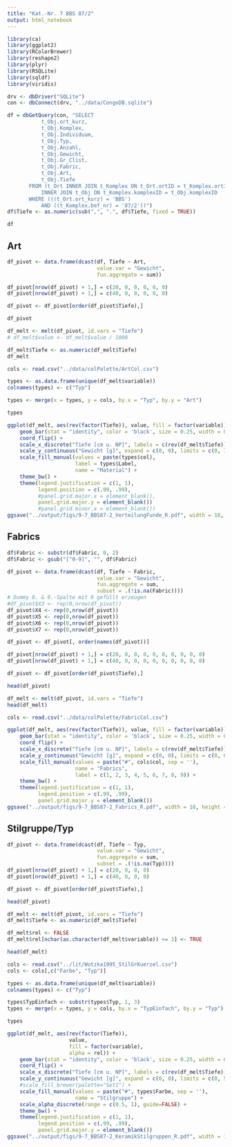 ```yaml
---
title: "Kat.-Nr. 7 BBS 87/2"
output: html_notebook
---
```


```r
library(ca)
library(ggplot2)
library(RColorBrewer)
library(reshape2)
library(plyr)
library(RSQLite)
library(sqldf)
library(viridis)

drv <- dbDriver("SQLite")
con <- dbConnect(drv, "../data/CongoDB.sqlite")
```

```r
df = dbGetQuery(con, "SELECT
           t_Obj.ort_kurz, 
           t_Obj.Komplex, 
           t_Obj.Individuum, 
           t_Obj.Typ, 
           t_Obj.Anzahl,
           t_Obj.Gewicht,
           t_Obj.Gr_Clist, 
           t_Obj.Fabric,
           t_Obj.Art,
           t_Obj.Tiefe 
       FROM (t_Ort INNER JOIN t_Komplex ON t_Ort.ortID = t_Komplex.ortID)
           INNER JOIN t_Obj ON t_Komplex.komplexID = t_Obj.komplexID
       WHERE (((t_Ort.ort_kurz) = 'BBS')
           AND ((t_Komplex.bef_nr) = '87/2'))")
df$Tiefe <- as.numeric(sub(",", ".", df$Tiefe, fixed = TRUE))

df
```

## Art

```r
df_pivot <- data.frame(dcast(df, Tiefe ~ Art, 
                             value.var = "Gewicht", 
                             fun.aggregate = sum))

df_pivot[nrow(df_pivot) + 1,] = c(20, 0, 0, 0, 0, 0)
df_pivot[nrow(df_pivot) + 1,] = c(40, 0, 0, 0, 0, 0)

df_pivot <- df_pivot[order(df_pivot$Tiefe),]

df_pivot
```

```r
df_melt <- melt(df_pivot, id.vars = "Tiefe")
# df_melt$value <- df_melt$value / 1000

df_melt$Tiefe <- as.numeric(df_melt$Tiefe)
df_melt
```

```r
cols <- read.csv("../data/colPalette/ArtCol.csv")

types <- as.data.frame(unique(df_melt$variable))
colnames(types) <- c("Typ")

types <- merge(x = types, y = cols, by.x = "Typ", by.y = "Art")

types
```

```r
ggplot(df_melt, aes(rev(factor(Tiefe)), value, fill = factor(variable))) + 
    geom_bar(stat = "identity", color = 'black', size = 0.25, width = 0.5) + 
    coord_flip() + 
    scale_x_discrete("Tiefe [cm u. NP]", labels = c(rev(df_melt$Tiefe))) + 
    scale_y_continuous("Gewicht [g]", expand = c(0, 0), limits = c(0, 770)) +
    scale_fill_manual(values = paste(types$col), 
                      label = types$Label, 
                      name = "Material") +  
    theme_bw() + 
    theme(legend.justification = c(1, 1), 
          legend.position = c(.99, .99), 
          #panel.grid.major.x = element_blank(),
          panel.grid.major.y = element_blank())
          #panel.grid.minor.x = element_blank())
ggsave("../output/figs/9-7_BBS87-2_VerteilungFunde_R.pdf", width = 10, height = 4.3)
```

## Fabrics

```r
df$Fabric <- substr(df$Fabric, 0, 2)
df$Fabric <- gsub("[^0-9]", "", df$Fabric)

df_pivot <- data.frame(dcast(df, Tiefe ~ Fabric, 
                             value.var = "Gewicht", 
                             fun.aggregate = sum, 
                             subset = .(!is.na(Fabric))))
# Dummy 8. & 9.-Spalte mit 0 gefüllt erzeugen
#df_pivot$X3 <- rep(0,nrow(df_pivot))
df_pivot$X4 <- rep(0,nrow(df_pivot))
df_pivot$X5 <- rep(0,nrow(df_pivot))
df_pivot$X6 <- rep(0,nrow(df_pivot))
df_pivot$X7 <- rep(0,nrow(df_pivot))

df_pivot <- df_pivot[, order(names(df_pivot))]

df_pivot[nrow(df_pivot) + 1,] = c(20, 0, 0, 0, 0, 0, 0, 0, 0, 0)
df_pivot[nrow(df_pivot) + 1,] = c(40, 0, 0, 0, 0, 0, 0, 0, 0, 0)

df_pivot <- df_pivot[order(df_pivot$Tiefe),]

head(df_pivot)
```

```r
df_melt <- melt(df_pivot, id.vars = "Tiefe")
head(df_melt)
```

```r
cols <- read.csv("../data/colPalette/FabricCol.csv")
```

```r
ggplot(df_melt, aes(rev(factor(Tiefe)), value, fill = factor(variable))) + 
    geom_bar(stat = "identity", color = 'black', size = 0.25, width = 0.5) + 
    coord_flip() + 
    scale_x_discrete("Tiefe [cm u. NP]", labels = c(rev(df_melt$Tiefe))) + 
    scale_y_continuous("Gewicht [g]", expand = c(0, 0), limits = c(0, 605)) +
    scale_fill_manual(values = paste("#", cols$col, sep = ''), 
                      name = "Fabrics", 
                      label = c(1, 2, 3, 4, 5, 6, 7, 8, 9)) + 
    theme_bw() + 
    theme(legend.justification = c(1, 1), 
          legend.position = c(.99, .99), 
          panel.grid.major.y = element_blank())
ggsave("../output/figs/9-7_BBS87-2_Fabrics_R.pdf", width = 10, height = 4.3)
```

## Stilgruppe/Typ

```r
df_pivot <- data.frame(dcast(df, Tiefe ~ Typ, 
                             value.var = "Gewicht", 
                             fun.aggregate = sum, 
                             subset = .(!is.na(Typ))))
df_pivot[nrow(df_pivot) + 1,] = c(20, 0, 0, 0)
df_pivot[nrow(df_pivot) + 1,] = c(40, 0, 0, 0)

df_pivot <- df_pivot[order(df_pivot$Tiefe),]

head(df_pivot)
```

```r
df_melt <- melt(df_pivot, id.vars = "Tiefe")
df_melt$Tiefe <- as.numeric(df_melt$Tiefe)

df_melt$rel <- FALSE
df_melt$rel[nchar(as.character(df_melt$variable)) <= 3] <- TRUE

head(df_melt)
```

```r
cols <- read.csv("../lit/Wotzka1995_StilGrKuerzel.csv")
cols <- cols[,c("Farbe", "Typ")]

types <- as.data.frame(unique(df_melt$variable))
colnames(types) <- c("Typ")

types$TypEinfach <- substr(types$Typ, 1, 3)
types <- merge(x = types, y = cols, by.x = "TypEinfach", by.y = "Typ")

types
```

```r
ggplot(df_melt, aes(rev(factor(Tiefe)), 
                    value, 
                    fill = factor(variable),
                    alpha = rel)) + 
    geom_bar(stat = "identity", color = 'black', size = 0.25, width = 0.5) + 
    coord_flip() + 
    scale_x_discrete("Tiefe [cm u. NP]", labels = c(rev(df_melt$Tiefe))) + 
    scale_y_continuous("Gewicht [g]", expand = c(0, 0), limits = c(0, 570)) +
    #scale_fill_brewer(palette="Set1") + 
    scale_fill_manual(values = paste("#", types$Farbe, sep = ''),
                      name = "Stilgruppe") +
    scale_alpha_discrete(range = c(0.5, 1), guide=FALSE) + 
    theme_bw() + 
    theme(legend.justification = c(1, 1), 
          legend.position = c(.99, .99), 
          panel.grid.major.y = element_blank())
ggsave("../output/figs/9-7_BBS87-2_KeramikStilgruppen_R.pdf", width = 10, height = 4.3)
```
